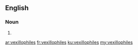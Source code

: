 ==English==

===Noun===
{{head|en|plural}}

# {{plural of|vexillophile|lang=en|nocat=1}}

[[ar:vexillophiles]]
[[fr:vexillophiles]]
[[ku:vexillophiles]]
[[my:vexillophiles]]